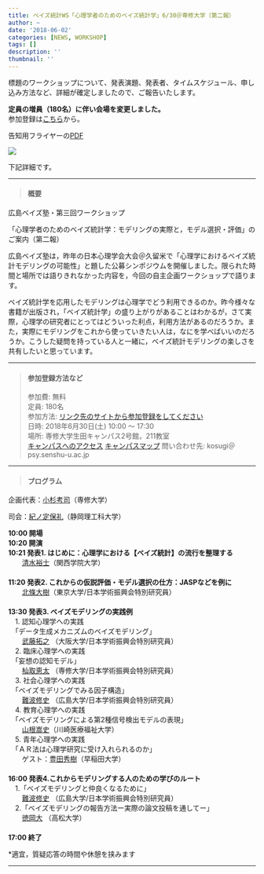 ```yaml
---
title: ベイズ統計WS「心理学者のためのベイズ統計学」6/30＠専修大学（第二報）
author: ~
date: '2018-06-02'
categories: [NEWS, WORKSHOP]
tags: []
description: ''
thumbnail: ''
---
```


標題のワークショップについて、発表演題、発表者、タイムスケジュール、申し込み方法など、詳細が確定しましたので、ご報告いたします。

**定員の増員（180名）に伴い会場を変更しました。**  
参加登録は[こちら](https://connpass.com/event/89217/)から。  

告知用フライヤーの[PDF](https://bayesjuku.github.io/blog/post/2018_ws_フライヤー.pdf)

<div style="width:300px;">
![](https://bayesjuku.github.io/blog/post/フライヤー.png)    
</div>
  
  
下記詳細です。

    
    
---

> #### 概要

広島ベイズ塾・第三回ワークショップ

「心理学者のためのベイズ統計学：モデリングの実際と，モデル選択・評価」のご案内（第二報）  

広島ベイズ塾は，昨年の日本心理学会大会＠久留米で「心理学におけるベイズ統計モデリングの可能性」と題した公募シンポジウムを開催しました。限られた時間と場所では語りきれなかった内容を，今回の自主企画ワークショップで語ります。

ベイズ統計学を応用したモデリングは心理学でどう利用できるのか。昨今様々な書籍が出版され，「ベイズ統計学」の盛り上がりがあることはわかるが，さて実際，心理学の研究者にとってはどういった利点，利用方法があるのだろうか。また，実際にモデリングをこれから使っていきたい人は，なにを学べばいいのだろうか。こうした疑問を持っている人と一緒に，ベイズ統計モデリングの楽しさを共有したいと思っています。

---

> #### 参加登録方法など
>  参加費: 無料  
>  定員: 180名  
>  参加方法: [リンク先のサイトから参加登録をしてください](https://connpass.com/event/89217/)  
>  日時: 2018年6月30日(土) 10:00 〜 17:30    
>  場所: 専修大学生田キャンパス2号館，211教室  
>  [キャンパスへのアクセス](https://www.senshu-u.ac.jp/social/satellite/) 
>  [キャンパスマップ](https://www.senshu-u.ac.jp/about/campus/ikuta.html)
>  問い合わせ先: kosugi＠psy.senshu-u.ac.jp 
  

---

> ####  プログラム


企画代表：[小杉考司](https://kosugitti.github.io/kosugitti10/)（専修大学）  

司会：[紀ノ定保礼](https://sites.google.com/site/yasknsd/)（静岡理工科大学）  　

**10:00 開場**  
**10:20 開演**  
**10:21 発表1. はじめに：心理学における【ベイズ統計】の流行を整理する**  
　　[清水裕士](http://norimune.net/)（関西学院大学）  
　　  
**11:20 発表2. これからの仮説評価・モデル選択の仕方：JASPなどを例に**  　  
　　[北條大樹](https://dastatis.github.io/index.html)（東京大学/日本学術振興会特別研究員）  
　　  
**13:30 発表3. ベイズモデリングの実践例**    
　1. 認知心理学への実践  
　「データ生成メカニズムのベイズモデリング」  
　　[武藤拓之](http://mutopsy.net/) （大阪大学/日本学術振興会特別研究員）  
　2. 臨床心理学への実践  
　「妄想の認知モデル」  
　　[杣取恵太](https://ksomatori.github.io/homepage/index.html) （専修大学/日本学術振興会特別研究員）  
　3. 社会心理学への実践  
　「ベイズモデリングでみる因子構造」  
　　[難波修史](https://sites.google.com/site/hiroshimashushi/home) （広島大学/日本学術振興会特別研究員）  
　4. 教育心理学への実践  
　「ベイズモデリングによる第2種信号検出モデルの表現」  
　　[山根嵩史](https://w.kawasaki-m.ac.jp/data/4835/teacherDtl/)（川崎医療福祉大学）  
　5. 青年心理学への実践  
　「ＡＲ法は心理学研究に受け入れられるのか」  
　　ゲスト：[豊田秀樹](http://www.waseda.jp/sem-toyoda-lab/)（早稲田大学）  
　  
**16:00 発表4.これからモデリングする人のための学びのルート**    
　1.「ベイズモデリングと仲良くなるために」  
　　[難波修史](https://sites.google.com/site/hiroshimashushi/home) （広島大学/日本学術振興会特別研究員）  
　2.「ベイズモデリングの報告方法ー実際の論文投稿を通してー」  
　　[徳岡大](http://mtokuoka.net/%E3%81%A8%E3%81%A3%E3%81%B7%E3%81%BA%E3%83%BC%E3%81%98/achievement/) （高松大学）  
　　  
**17:00 終了**   
  
*適宜，質疑応答の時間や休憩を挟みます

---